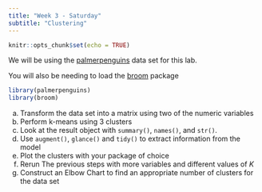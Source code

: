 ```yaml
---
title: "Week 3 - Saturday"
subtitle: "Clustering"
---
```


```r
knitr::opts_chunk$set(echo = TRUE)
```

We will be using the [palmerpenguins](https://allisonhorst.github.io/palmerpenguins/) data set for this lab.

You will also be needing to load the [broom](https://broom.tidymodels.org/) package

```r
library(palmerpenguins)
library(broom)
```

a. Transform the data set into a matrix using two of the numeric variables
b. Perform k-means using 3 clusters
c. Look at the result object with `summary()`, `names()`, and `str()`.
d. Use `augment()`, `glance()` and `tidy()` to extract information from the model
e. Plot the clusters with your package of choice
f. Rerun The previous steps with more variables and different values of $K$
g. Construct an Elbow Chart to find an appropriate number of clusters for the data set
